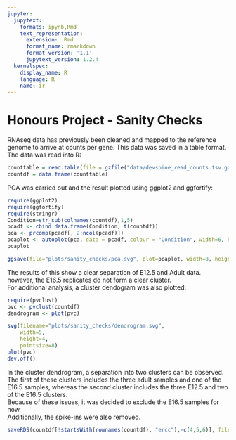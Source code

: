 ```yaml
---
jupyter:
  jupytext:
    formats: ipynb,Rmd
    text_representation:
      extension: .Rmd
      format_name: rmarkdown
      format_version: '1.1'
      jupytext_version: 1.2.4
  kernelspec:
    display_name: R
    language: R
    name: ir
---
```


# Honours Project - Sanity Checks
RNAseq data has previously been cleaned and mapped to the reference genome to arrive at counts per gene. This data was saved in a table format.
The data was read into R:

```r
counttable = read.table(file = gzfile("data/devspine_read_counts.tsv.gz"), sep = "\t", header = TRUE, row.names = 1)
countdf = data.frame(counttable)
```

PCA was carried out and the result plotted using ggplot2 and ggfortify:

```r
require(ggplot2)
require(ggfortify)
require(stringr)
Condition=str_sub(colnames(countdf),1,5)
pcadf <- cbind.data.frame(Condition, t(countdf))
pca <- prcomp(pcadf[, 2:ncol(pcadf)])
pcaplot <- autoplot(pca, data = pcadf, colour = "Condition", width=6, height=1)
pcaplot
```

```r
ggsave(file="plots/sanity_checks/pca.svg", plot=pcaplot, width=8, height=1.5)
```

The results of this show a clear separation of E12.5 and Adult data. however, the E16.5 replicates do not form a clear cluster.\
For additional analysis, a cluster dendogram was also plotted:

```r
require(pvclust)
pvc <- pvclust(countdf)
dendrogram <- plot(pvc)
```

```r
svg(filename="plots/sanity_checks/dendrogram.svg", 
    width=5, 
    height=4, 
    pointsize=8)
plot(pvc)
dev.off()
```

In the cluster dendrogram, a separation into two clusters can be observed.\
The first of these clusters includes the three adult samples and one of the E16.5 samples, whereas the second cluster includes the three E12.5 and two of the E16.5 clusters.\
Because of these issues, it was decided to exclude the E16.5 samples for now.\
Additionally, the spike-ins were also removed.

```r
saveRDS(countdf[!startsWith(rownames(countdf), "ercc"),-c(4,5,6)], file = "data/devspine_counts_excluded.rds")
```
